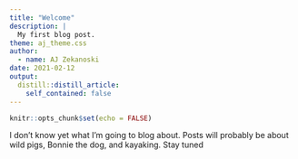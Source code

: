 ```yaml
---
title: "Welcome"
description: |
  My first blog post.
theme: aj_theme.css
author:
  - name: AJ Zekanoski
date: 2021-02-12
output:
  distill::distill_article:
    self_contained: false
---
```



```r
knitr::opts_chunk$set(echo = FALSE)
```

I don't know yet what I'm going to blog about. Posts will probably be about wild pigs, Bonnie the dog, and kayaking. Stay tuned


